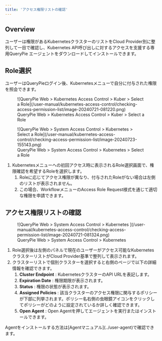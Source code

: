 ```yaml
---
title: 'アクセス権限リストの確認'
---
```



## Overview

ユーザーは権限があるKubernetesクラスターのリストをCloud Provider別に整列して一目で確認し、Kubernetes API呼び出しに対するアクセスを支援する専用QueryPie エージェントをダウンロードしてインストールできます。

## Role選択

ユーザーはQueryPieログイン後、Kubernetesメニューで自分に付与された権限を照会できます。

<figure data-layout="center" data-align="center">
![QueryPie Web &gt; Kubernetes Access Control &gt; Kuber &gt; Select a Role](/user-manual/kubernetes-access-control/checking-access-permission-list/image-20240721-081220.png)
<figcaption>
QueryPie Web &gt; Kubernetes Access Control &gt; Kuber &gt; Select a Role
</figcaption>
</figure>

<figure data-layout="center" data-align="center">
![QueryPie Web &gt; System Access Control &gt; Kubernetes &gt; Select a Role](/user-manual/kubernetes-access-control/checking-access-permission-list/image-20240723-155143.png)
<figcaption>
QueryPie Web &gt; System Access Control &gt; Kubernetes &gt; Select a Role
</figcaption>
</figure>

1. Kubernetesメニューへの初回アクセス時に表示されるRole選択画面で、権限確認を希望するRoleを選択します。
    1. Roleに応じてアクセス権限が異なり、付与されたRoleがない場合は左側のリストが表示されません。
    2. この場合、WorkflowメニューのAccess Role Request様式を通じて適切な権限を申請できます。


## アクセス権限リストの確認

<figure data-layout="center" data-align="center">
![QueryPie Web &gt; System Access Control &gt; Kubernetes ](/user-manual/kubernetes-access-control/checking-access-permission-list/image-20240721-081324.png)
<figcaption>
QueryPie Web &gt; System Access Control &gt; Kubernetes 
</figcaption>
</figure>

1. Role選択後は左側のパネルで現在のユーザーがアクセス可能なKubernetesクラスターリストがCloud Provider基準で整列して表示されます。
2. クラスターリストで個別クラスターを選択すると右側のページで以下の詳細情報を確認できます。
    1.  **Cluster Endpoint**  : KubernetesクラスターのAPI URLを表記します。
    2.  **Expiration Date**  : 権限期限が表示されます。
    3.  **Status**  : 権限の状態が表示されます。
    4.  **Assigned Policies**  : 該当クラスターのアクセス権限に関与するポリシーが下部に列挙されます。ポリシー名右側の虫眼鏡アイコンをクリックしてポリシーがどのように設定されているか詳しく確認できます。
    5.  **Open Agent**  : Open Agentを押してエージェントを実行またはインストールできます。

<Callout type="info">
Agentをインストールする方法は[Agentマニュアル](../user-agent)で確認できます。
</Callout>
